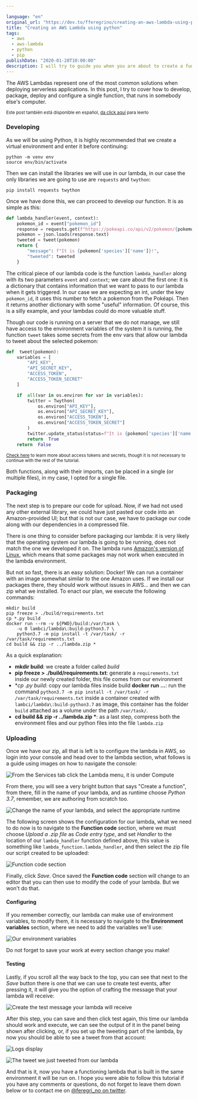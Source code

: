 ```yaml
---

language: "en"
original_url: "https://dev.to/fferegrino/creating-an-aws-lambda-using-pipenv-2h4a"
title: "Creating an AWS Lambda using python"
tags: 
  - aws
  - aws-lambda
  - python
  - pip
publishDate: "2020-01-28T10:00:00"
description: I will try to guide you when you are about to create a function that operates under the serverless paradigm.
---
```

The AWS Lambdas represent one of the most common solutions when deploying serverless applications. In this post, I try to cover how to develop, package, deploy and configure a single function, that runs in somebody else's computer.

<small>Este post también está disponible en español, [da click aquí](https://dev.to/fferegrino/creando-una-lambda-en-aws-usando-pipenv-14mh) para leerlo</small>

### Developing

As we will be using Python, it is highly recommended that we create a virtual environment and enter it before continuing:

```shell
python -m venv env
source env/bin/activate
```

Then we can install the libraries we will use in our lambda, in our case the only libraries we are going to use are `requests` and `twython`:

```shell
pip install requests twython 
```

Once we have done this, we can proceed to develop our function. It is as simple as this:

```python
def lambda_handler(event, context):
    pokemon_id = event["pokemon_id"]
    response = requests.get(f"https://pokeapi.co/api/v2/pokemon/{pokemon_id}/")
    pokemon = json.loads(response.text)
    tweeted = tweet(pokemon)
    return {
        "message": f"It is {pokemon['species']['name']}!",
        "tweeted": tweeted
    }
```

The critical piece of our lambda code is the function `lambda_handler` along with its two parameters `event` and `context`; we care about the first one: it is a dictionary that contains information that we want to pass to our lambda when it gets triggered. In our case we are expecting an int, under the key `pokemon_id`, it uses this number to fetch a pokemon from the Pokéapi. Then it returns another dictionary with some "useful" information. Of course, this is a silly example, and your lambdas could do more valuable stuff.

Though our code is running on a server that we do not manage, we still have access to the environment variables of the system it is running, the function `tweet`  takes some secrets from the env vars that allow our lambda to tweet about the selected pokemon:

```python
def  tweet(pokemon):
    variables = [
        "API_KEY",
        "API_SECRET_KEY",
        "ACCESS_TOKEN",
        "ACCESS_TOKEN_SECRET"
    ]

    if  all(var in os.environ for var in variables):
        twitter = Twython(
            os.environ["API_KEY"],
            os.environ["API_SECRET_KEY"],
            os.environ["ACCESS_TOKEN"],
            os.environ["ACCESS_TOKEN_SECRET"]
        )
        twitter.update_status(status=f"It is {pokemon['species']['name']}!")
        return  True
    return  False
```
<small>[Check here](https://developer.twitter.com/en/docs/basics/authentication/oauth-1-0a/obtaining-user-access-tokens) to learn more about access tokens and secrets, though it is not necessary to continue with the rest of the tutorial.</small>

Both functions, along with their imports, can be placed in a single (or multiple files), in my case, I opted for a single file.

### Packaging

The next step is to prepare our code for upload. Now, if we had not used any other external library, we could have just pasted our code into an Amazon-provided UI; but that is not our case, we have to package our code along with our dependencies in a compressed file. 

There is one thing to consider before packaging our lambda: it is very likely that the operating system our lambda is going to be running, does not match the one we developed it on. The lambda runs [Amazon's version of Linux](https://aws.amazon.com/amazon-linux-ami/), which means that some packages may not work when executed in the lambda environment.

But not so fast, there is an easy solution: Docker! We can run a container with an image somewhat similar to the one Amazon uses. If we install our packages there, they should work without issues in AWS... and then we can zip what we installed. To enact our plan, we execute the following commands:

```shell
mkdir build
pip freeze > ./build/requirements.txt
cp *.py build
docker run --rm -v ${PWD}/build:/var/task \
    -u 0 lambci/lambda\:build-python3.7 \
    python3.7 -m pip install -t /var/task/ -r /var/task/requirements.txt
cd build && zip -r ../lambda.zip *
```
 As a quick explanation:
 
 - **mkdir build**: we create a folder called *build*  
 - **pip freeze > ./build/requirements.txt**: generate a `requirements.txt` inside our newly created folder, this file comes from our environment  
 - **cp *.py build**: copy our lambda files inside build
**docker run ...**: run the command `python3.7 -m pip install -t /var/task/ -r /var/task/requirements.txt` inside a container created with `lambci/lambda\:build-python3.7` as image, this container has the folder `build` attached as a volume under the path `/var/task/`.  
 - **cd build && zip -r ../lambda.zip \***: as a last step, compress both the environment files and our python files into the file `lambda.zip`

### Uploading

Once we have our zip, all that is left is to configure the lambda in AWS, so login into your console and head over to the lambda section, what follows is a guide using images on how to navigate the console:

![From the Services tab click the Lambda menu, it is under Compute](https://thepracticaldev.s3.amazonaws.com/i/qpq77qck8r1sfqfjipe3.png)

From there, you will see a very bright button that says "Create a function", from there, fill in the name of your lambda, and as runtime choose *Python 3.7*, remember, we are authoring from scratch too.

![Change the name of your lambda, and select the appropriate runtime](https://thepracticaldev.s3.amazonaws.com/i/gqfnf3z2rd1f0ybmw6ca.png)

The following screen shows the configuration for our lambda, what we need to do now is to navigate to the **Function code** section, where we must choose *Upload a .zip file* as *Code entry type*, and set *Handler* to the location of our `lambda_handler` function defined above, this value is something like `lambda_function.lambda_handler`, and then select the zip file our script created to be uploaded:


![Function code section](https://thepracticaldev.s3.amazonaws.com/i/m6apg8dajp743gort1f3.png)

Finally, click *Save*. Once saved the **Function code** section will change to an editor that you can then use to modify the code of your lambda. But we won't do that.

#### Configuring

If you remember correctly, our lambda can make use of environment variables, to modify them, it is necessary to navigate to the **Environment variables** section, where we need to add the variables we'll use:

![Our environment variables](https://thepracticaldev.s3.amazonaws.com/i/bjhqss38oiqryqjgl9g2.png)

Do not forget to save your work at every section change you make!

#### Testing
Lastly, if you scroll all the way back to the top, you can see that next to the *Save* button there is one that we can use to create test events, after pressing it, it will give you the option of crafting the message that your lambda will receive:

![Create the test message your lambda will receive](https://thepracticaldev.s3.amazonaws.com/i/4h117l40fu6dlfbg3s64.png)

After this step, you can save and then click test again, this time our lambda should work and execute, we can see the output of it in the panel being shown after clicking, or, if you set up the tweeting part of the lambda, by now you should be able to see a tweet from that account:

![Logs display](https://thepracticaldev.s3.amazonaws.com/i/dpu6v1zc6ttydkjzazj1.png)

![The tweet we just tweeted from our lambda](https://thepracticaldev.s3.amazonaws.com/i/3okqr3xxu062y9khz9oj.png)

And that is it, now you have a functioning lambda that is built in the same environment it will be run on. I hope you were able to follow this tutorial if you have any comments or questions, do not forget to leave them down below or to contact me on [@feregri_no on twitter](https://twitter.com/feregri_no/).
